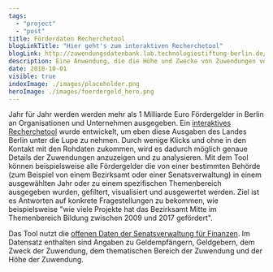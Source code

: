 ```yaml
---
tags:
  - "project"
  - "post"
title: Förderdaten Recherchetool
blogLinkTitle: "Hier geht's zum interaktiven Recherchetool"
blogLink: http://zuwendungsdatenbank.lab.technologiestiftung-berlin.de/
description: Eine Anwendung, die die Höhe und Zwecke von Zuwendungen vom Land Berlin visualisiert
date: 2018-10-01
visible: true
indexImage: ./images/placeholder.png
heroImage: ./images/foerdergeld_hero.png
---
```


Jahr für Jahr werden werden mehr als 1 Milliarde Euro Fördergelder in Berlin an Organisationen und Unternehmen ausgegeben. Ein [interaktives Recherchetool](http://zuwendungsdatenbank.lab.technologiestiftung-berlin.de/) wurde entwickelt, um eben diese Ausgaben des Landes Berlin unter die Lupe zu nehmen. Durch wenige Klicks und ohne in den Kontakt mit den Rohdaten zukommen, wird es dadurch möglich genaue Details der Zuwendungen anzuzeigen und zu analysieren. Mit dem Tool können beispielsweise alle Fördergelder die von einer bestimmten Behörde (zum Beispiel von einem Bezirksamt oder einer Senatsverwaltung) in einem ausgewählten Jahr oder zu einem spezifischen Themenbereich ausgegeben wurden, gefiltert, visualisiert und ausgewertet werden. Ziel ist es Antworten auf konkrete Fragestellungen zu bekommen, wie beispielsweise "wie viele Projekte hat das Bezirksamt Mitte im Themenbereich Bildung zwischen 2009 und 2017 gefördert".

Das Tool nutzt die [offenen Daten der Senatsverwaltung für Finanzen](https://daten.berlin.de/datensaetze/zuwendungsdatenbank). Im Datensatz enthalten sind Angaben zu Geldempfängern, Geldgebern, dem Zweck der Zuwendung, dem thematischen Bereich der Zuwendung und der Höhe der Zuwendung.



<ImageSection
  src={image}
  caption="Das Recherchetool für Förderdaten"
/>

